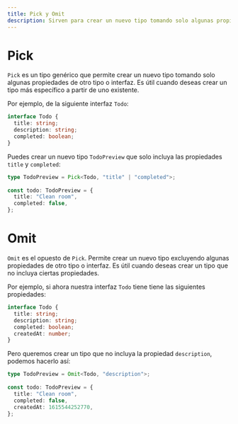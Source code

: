 ```yaml
---
title: Pick y Omit
description: Sirven para crear un nuevo tipo tomando solo algunas propiedades de otro tipo o interfaz.
---
```


# Pick
`Pick` es un tipo genérico que permite crear un nuevo tipo tomando solo algunas propiedades de otro tipo o interfaz. Es útil cuando deseas crear un tipo más específico a partir de uno existente.

Por ejemplo, de la siguiente interfaz `Todo`:

```ts
interface Todo {
  title: string;
  description: string;
  completed: boolean;
}
```

Puedes crear un nuevo tipo `TodoPreview` que solo incluya las propiedades `title` y `completed`:

```ts 
type TodoPreview = Pick<Todo, "title" | "completed">;
 
const todo: TodoPreview = {
  title: "Clean room",
  completed: false,
};
```

# Omit
`Omit` es el opuesto de `Pick`. Permite crear un nuevo tipo excluyendo algunas propiedades de otro tipo o interfaz. Es útil cuando deseas crear un tipo que no incluya ciertas propiedades.

Por ejemplo, si ahora nuestra interfaz `Todo` tiene tiene las siguientes propiedades:

```ts
interface Todo {
  title: string;
  description: string;
  completed: boolean;
  createdAt: number;
}
```

Pero queremos crear un tipo que no incluya la propiedad `description`, podemos hacerlo así:

```ts 
type TodoPreview = Omit<Todo, "description">;
 
const todo: TodoPreview = {
  title: "Clean room",
  completed: false,
  createdAt: 1615544252770,
};
```
